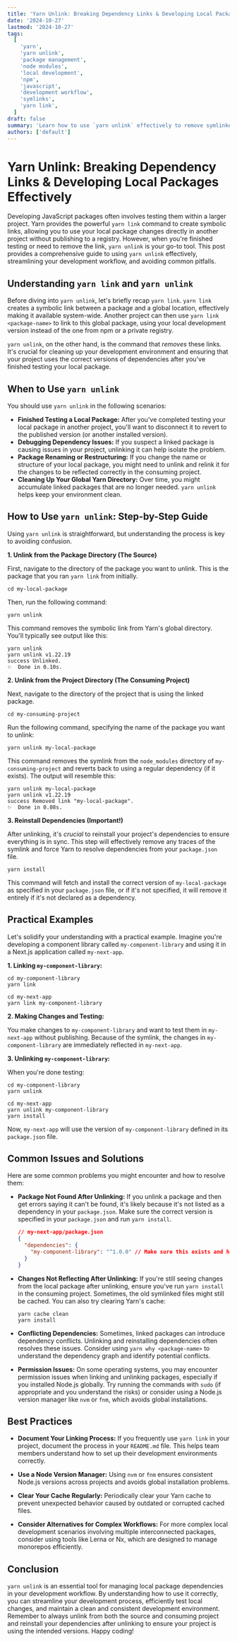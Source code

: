 ```yaml
---
title: 'Yarn Unlink: Breaking Dependency Links & Developing Local Packages Effectively'
date: '2024-10-27'
lastmod: '2024-10-27'
tags:
  [
    'yarn',
    'yarn unlink',
    'package management',
    'node modules',
    'local development',
    'npm',
    'javascript',
    'development workflow',
    'symlinks',
    'yarn link',
  ]
draft: false
summary: 'Learn how to use `yarn unlink` effectively to remove symlinked packages created with `yarn link`, enabling smoother development and testing of local packages within your projects. This comprehensive guide provides practical examples and best practices for managing your Yarn dependencies.'
authors: ['default']
---
```


# Yarn Unlink: Breaking Dependency Links & Developing Local Packages Effectively

Developing JavaScript packages often involves testing them within a larger project. Yarn provides the powerful `yarn link` command to create symbolic links, allowing you to use your local package changes directly in another project without publishing to a registry. However, when you're finished testing or need to remove the link, `yarn unlink` is your go-to tool. This post provides a comprehensive guide to using `yarn unlink` effectively, streamlining your development workflow, and avoiding common pitfalls.

## Understanding `yarn link` and `yarn unlink`

Before diving into `yarn unlink`, let's briefly recap `yarn link`. `yarn link` creates a symbolic link between a package and a global location, effectively making it available system-wide. Another project can then use `yarn link <package-name>` to link to this global package, using your local development version instead of the one from npm or a private registry.

`yarn unlink`, on the other hand, is the command that _removes_ these links. It's crucial for cleaning up your development environment and ensuring that your project uses the correct versions of dependencies after you've finished testing your local package.

## When to Use `yarn unlink`

You should use `yarn unlink` in the following scenarios:

- **Finished Testing a Local Package:** After you've completed testing your local package in another project, you'll want to disconnect it to revert to the published version (or another installed version).
- **Debugging Dependency Issues:** If you suspect a linked package is causing issues in your project, unlinking it can help isolate the problem.
- **Package Renaming or Restructuring:** If you change the name or structure of your local package, you might need to unlink and relink it for the changes to be reflected correctly in the consuming project.
- **Cleaning Up Your Global Yarn Directory:** Over time, you might accumulate linked packages that are no longer needed. `yarn unlink` helps keep your environment clean.

## How to Use `yarn unlink`: Step-by-Step Guide

Using `yarn unlink` is straightforward, but understanding the process is key to avoiding confusion.

**1. Unlink from the Package Directory (The Source)**

First, navigate to the directory of the package you want to unlink. This is the package that you ran `yarn link` from initially.

```plaintext
cd my-local-package
```

Then, run the following command:

```plaintext
yarn unlink
```

This command removes the symbolic link from Yarn's global directory. You'll typically see output like this:

```
yarn unlink
yarn unlink v1.22.19
success Unlinked.
✨  Done in 0.10s.
```

**2. Unlink from the Project Directory (The Consuming Project)**

Next, navigate to the directory of the project that is using the linked package.

```plaintext
cd my-consuming-project
```

Run the following command, specifying the name of the package you want to unlink:

```plaintext
yarn unlink my-local-package
```

This command removes the symlink from the `node_modules` directory of `my-consuming-project` and reverts back to using a regular dependency (if it exists). The output will resemble this:

```
yarn unlink my-local-package
yarn unlink v1.22.19
success Removed link "my-local-package".
✨  Done in 0.08s.
```

**3. Reinstall Dependencies (Important!)**

After unlinking, it's _crucial_ to reinstall your project's dependencies to ensure everything is in sync. This step will effectively remove any traces of the symlink and force Yarn to resolve dependencies from your `package.json` file.

```plaintext
yarn install
```

This command will fetch and install the correct version of `my-local-package` as specified in your `package.json` file, or if it's not specified, it will remove it entirely if it's not declared as a dependency.

## Practical Examples

Let's solidify your understanding with a practical example. Imagine you're developing a component library called `my-component-library` and using it in a Next.js application called `my-next-app`.

**1. Linking `my-component-library`:**

```plaintext
cd my-component-library
yarn link
```

```plaintext
cd my-next-app
yarn link my-component-library
```

**2. Making Changes and Testing:**

You make changes to `my-component-library` and want to test them in `my-next-app` without publishing. Because of the symlink, the changes in `my-component-library` are immediately reflected in `my-next-app`.

**3. Unlinking `my-component-library`:**

When you're done testing:

```plaintext
cd my-component-library
yarn unlink
```

```plaintext
cd my-next-app
yarn unlink my-component-library
yarn install
```

Now, `my-next-app` will use the version of `my-component-library` defined in its `package.json` file.

## Common Issues and Solutions

Here are some common problems you might encounter and how to resolve them:

- **Package Not Found After Unlinking:** If you unlink a package and then get errors saying it can't be found, it's likely because it's not listed as a dependency in your `package.json`. Make sure the correct version is specified in your `package.json` and run `yarn install`.

  ```json
  // my-next-app/package.json
  {
    "dependencies": {
      "my-component-library": "^1.0.0" // Make sure this exists and has the correct version
    }
  }
  ```

- **Changes Not Reflecting After Unlinking:** If you're still seeing changes from the local package after unlinking, ensure you've run `yarn install` in the consuming project. Sometimes, the old symlinked files might still be cached. You can also try clearing Yarn's cache:

  ```plaintext
  yarn cache clean
  yarn install
  ```

- **Conflicting Dependencies:** Sometimes, linked packages can introduce dependency conflicts. Unlinking and reinstalling dependencies often resolves these issues. Consider using `yarn why <package-name>` to understand the dependency graph and identify potential conflicts.

- **Permission Issues:** On some operating systems, you may encounter permission issues when linking and unlinking packages, especially if you installed Node.js globally. Try running the commands with `sudo` (if appropriate and you understand the risks) or consider using a Node.js version manager like `nvm` or `fnm`, which avoids global installations.

## Best Practices

- **Document Your Linking Process:** If you frequently use `yarn link` in your project, document the process in your `README.md` file. This helps team members understand how to set up their development environments correctly.

- **Use a Node Version Manager:** Using `nvm` or `fnm` ensures consistent Node.js versions across projects and avoids global installation problems.

- **Clear Your Cache Regularly:** Periodically clear your Yarn cache to prevent unexpected behavior caused by outdated or corrupted cached files.

- **Consider Alternatives for Complex Workflows:** For more complex local development scenarios involving multiple interconnected packages, consider using tools like Lerna or Nx, which are designed to manage monorepos efficiently.

## Conclusion

`yarn unlink` is an essential tool for managing local package dependencies in your development workflow. By understanding how to use it correctly, you can streamline your development process, efficiently test local changes, and maintain a clean and consistent development environment. Remember to always unlink from both the source and consuming project and reinstall your dependencies after unlinking to ensure your project is using the intended versions. Happy coding!
